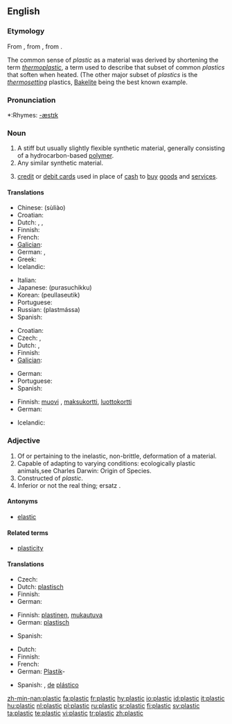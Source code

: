 ==English==

===Etymology===
From {{L.}} {{term|plasticus||of molding|lang=la}}, from {{Gk.}} {{term|πλαστικός|tr=plastikos|lang=el}}, from {{term|πλάσσειν|tr=plassein||to mold, form|lang=el}}.

The common sense of ''plastic'' as a material was derived by shortening the term ''[[thermoplastic]]'', a term used to describe that subset of common ''plastics'' that soften when heated. (The other major subset of ''plastics'' is the ''[[thermosetting]]'' plastics, [[Bakelite]] being the best known example.

===Pronunciation===
*:Rhymes: [[Rhymes:English:-æstɪk|-æstɪk]]

===Noun===
{{en-noun|-}}

# A stiff but usually slightly flexible synthetic material, generally consisting of a hydrocarbon-based [[polymer]].
# Any similar synthetic material.
# {{slang}} [[credit card|credit]] or [[debit card]]s used in place of [[cash]] to [[buy]] [[goods]] and [[service]]s.

====Translations====
{{trans-top|a stiff but usually slightly flexible synthetic material}}
* Chinese: {{t|cmn|塑料|sc=Hani|xs=Mandarin}} (sùliào)
* Croatian: {{t-|hr|plastika|f}}
* Dutch: {{t+|nl|plastic}}, {{t|nl|plastiek|n}}, {{t+|nl|kunststof|c}}
* Finnish: {{t+|fi|muovi}}
* French: {{t+|fr|plastique|f}}
* [[Galician]]: {{t-|gl|plástico|xs=Galician}} {{m}}
* German: {{t+|de|Plastik|n}}, {{t|de|Kunststoff|f}}
* Greek: {{t|el|πλαστικό|n|sc=Grek}}
* Icelandic: {{t-|is|plast|n}}
{{trans-mid}}
* Italian: {{t+|it|plastica|f}}
* Japanese: {{t+|ja|プラスチック|sc=Jpan}} (purasuchikku)
* Korean: {{t-|ko|플라스틱|sc=Hang}} (peullaseutik)
* Portuguese: {{t+|pt|plástico|m}}
* Russian: {{t|ru|пластмасса|sc=Cyrl}} (plastmássa) {{f}}
* Spanish: {{t+|es|plástico|m}}
{{trans-bottom}}

{{trans-top|any similar synthetic material}}
* Croatian: {{t-|hr|plastika|f}}
* Czech: {{t-|cs|umělá hmota|f}}, {{t-|cs|plast|m}}
* Dutch: {{t+|nl|plastic}}, {{t+|nl|kunststof|c}}
* Finnish: {{t+|fi|muovi}}
* [[Galician]]: {{t-|gl|plástico|xs=Galician}} {{m}}
{{trans-mid}}
* German: {{t+|de|Plastik|n}}
* Portuguese: {{t+|pt|plástico|m}}
* Spanish: {{t+|es|plástico|m}}
{{trans-bottom}}

{{trans-top|credit cards or debit cards}}
* Finnish: [[muovi]] {{italbrac|slang}}, [[maksukortti]], [[luottokortti]]
* German: {{t+|de|Plastikgeld|n}}
{{trans-mid}}
* Icelandic: {{t-|is|plast|n}}
{{trans-bottom}}

===Adjective===
{{en-adj-more}}

# Of or pertaining to the inelastic, non-brittle, deformation of a material.
# Capable of adapting to varying conditions: ecologically plastic animals,see Charles Darwin: Origin of Species.
# Constructed of ''plastic''.
# Inferior or not the real thing; ersatz {{italbrac|especially when made of plastic instead of an alterate material}}.

====Antonyms====
*[[elastic]]

====Related terms====
*[[plasticity]]

====Translations====
{{trans-top|Of or pertaining to the inelastic, non-brittle, deformation of a material}}
* Czech: {{t-|cs|tvárný|m}}
* Dutch: [[plastisch]]
* Finnish: {{t-|fi|muovinen}}
* German: {{t+|de|plastisch}}
{{trans-mid}}
{{trans-bottom}}

{{trans-top|Capable of adapting to varying conditions}}
* Finnish: [[plastinen]], [[mukautuva]]
* German: [[plastisch]]
{{trans-mid}}
* Spanish: {{t-|es|maleable}}
{{trans-bottom}}

{{trans-top|Constructed of plastic}}
* Dutch: {{t+|nl|plastic}}
* Finnish: {{t-|fi|muovinen}}
* French: {{t+|fr|plastique}}
* German: [[Plastik]]- {{italbrac|in compound words}}
{{trans-mid}}
* Spanish: {{t+|es|plástico}}, [[de]] [[plástico]]
{{trans-bottom}}

[[zh-min-nan:plastic]]
[[fa:plastic]]
[[fr:plastic]]
[[hy:plastic]]
[[io:plastic]]
[[id:plastic]]
[[it:plastic]]
[[hu:plastic]]
[[nl:plastic]]
[[pl:plastic]]
[[ru:plastic]]
[[sr:plastic]]
[[fi:plastic]]
[[sv:plastic]]
[[ta:plastic]]
[[te:plastic]]
[[vi:plastic]]
[[tr:plastic]]
[[zh:plastic]]